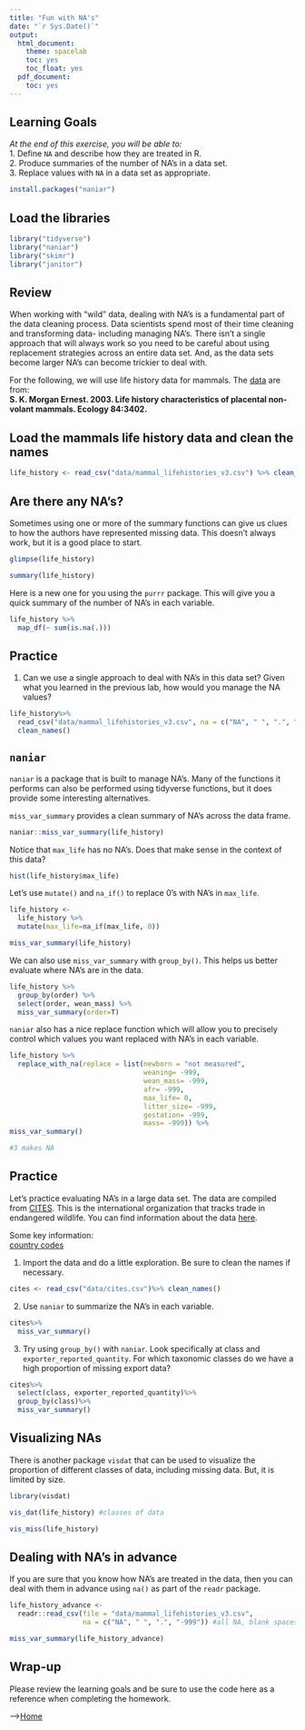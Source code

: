 ```yaml
---
title: "Fun with NA's"
date: "`r Sys.Date()`"
output:
  html_document:
    theme: spacelab
    toc: yes
    toc_float: yes
  pdf_document:
    toc: yes
---
```


## Learning Goals
*At the end of this exercise, you will be able to:*    
1. Define `NA` and describe how they are treated in R.  
2. Produce summaries of the number of NA's in a data set.   
3. Replace values with `NA` in a data set as appropriate.  

```r
install.packages("naniar")
```

## Load the libraries
```r
library("tidyverse")
library("naniar")
library("skimr")
library("janitor")
```

## Review
When working with "wild" data, dealing with NA's is a fundamental part of the data cleaning process. Data scientists spend most of their time cleaning and transforming data- including managing NA's. There isn't a single approach that will always work so you need to be careful about using replacement strategies across an entire data set. And, as the data sets become larger NA's can become trickier to deal with.  

For the following, we will use life history data for mammals. The [data](http://esapubs.org/archive/ecol/E084/093/) are from:  
**S. K. Morgan Ernest. 2003. Life history characteristics of placental non-volant mammals. Ecology 84:3402.**  

## Load the mammals life history data and clean the names  
```r
life_history <- read_csv("data/mammal_lifehistories_v3.csv") %>% clean_names()
```

## Are there any NA's?
Sometimes using one or more of the summary functions can give us clues to how the authors have represented missing data. This doesn't always work, but it is a good place to start.
```r
glimpse(life_history)
```

```r
summary(life_history)
```

Here is a new one for you using the `purrr` package. This will give you a quick summary of the number of NA's in each variable.
```r
life_history %>% 
  map_df(~ sum(is.na(.)))
```

## Practice
1. Can we use a single approach to deal with NA's in this data set? Given what you learned in the previous lab, how would you manage the NA values?
```r
life_history%>% 
  read_csv("data/mammal_lifehistories_v3.csv", na = c("NA", " ", ".", "-999", "not measured"))%>% 
  clean_names()
```

## `naniar`
`naniar` is a package that is built to manage NA's. Many of the functions it performs can also be performed using tidyverse functions, but it does provide some interesting alternatives.  

`miss_var_summary` provides a clean summary of NA's across the data frame.
```r
naniar::miss_var_summary(life_history)
```

Notice that `max_life` has no NA's. Does that make sense in the context of this data?
```r
hist(life_history$max_life)
```

Let's use `mutate()` and `na_if()` to replace 0's with NA's in `max_life`.
```r
life_history <- 
  life_history %>% 
  mutate(max_life=na_if(max_life, 0))
```

```r
miss_var_summary(life_history)
```

We can also use `miss_var_summary` with `group_by()`. This helps us better evaluate where NA's are in the data.
```r
life_history %>%
  group_by(order) %>%
  select(order, wean_mass) %>% 
  miss_var_summary(order=T)
```

`naniar` also has a nice replace function which will allow you to precisely control which values you want replaced with NA's in each variable.
```r
life_history %>% 
  replace_with_na(replace = list(newborn = "not measured", 
                                 weaning= -999, 
                                 wean_mass= -999, 
                                 afr= -999, 
                                 max_life= 0, 
                                 litter_size= -999, 
                                 gestation= -999, 
                                 mass= -999)) %>% 
miss_var_summary()

#3 makes NA
```

## Practice
Let's practice evaluating NA's in a large data set. The data are compiled from [CITES](https://cites.org/eng). This is the international organization that tracks trade in endangered wildlife. You can find information about the data [here](https://www.kaggle.com/cites/cites-wildlife-trade-database).  

Some key information:  
[country codes](https://en.wikipedia.org/wiki/ISO_3166-1_alpha-2)  

1. Import the data and do a little exploration. Be sure to clean the names if necessary.
```r
cites <- read_csv("data/cites.csv")%>% clean_names()
```

2. Use `naniar` to summarize the NA's in each variable.
```r
cites%>%
  miss_var_summary()
```

3. Try using `group_by()` with `naniar`. Look specifically at class and `exporter_reported_quantity`. For which taxonomic classes do we have a high proportion of missing export data?
```r
cites%>%
  select(class, exporter_reported_quantity)%>%
  group_by(class)%>%
  miss_var_summary()
```

## Visualizing NAs
There is another package `visdat` that can be used to visualize the proportion of different classes of data, including missing data. But, it is limited by size.
```r
library(visdat)
```

```r
vis_dat(life_history) #classes of data
```

```r
vis_miss(life_history)
```

## Dealing with NA's in advance
If you are sure that you know how NA's are treated in the data, then you can deal with them in advance using `na()` as part of the `readr` package.
```r
life_history_advance <- 
  readr::read_csv(file = "data/mammal_lifehistories_v3.csv", 
                  na = c("NA", " ", ".", "-999")) #all NA, blank spaces, .,and -999 are treated as NA
```

```r
miss_var_summary(life_history_advance)
```

## Wrap-up  
Please review the learning goals and be sure to use the code here as a reference when completing the homework.

-->[Home](https://jmledford3115.github.io/datascibiol/)